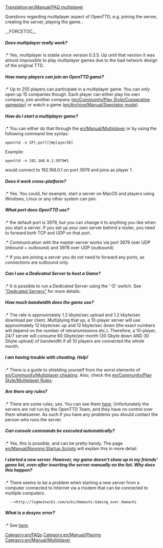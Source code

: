 [[Translation:en/Manual/FAQ multiplayer]]



Questions regarding multiplayer aspect of OpenTTD, e.g. joining the server, creating the server, playing the game..

__FORCETOC__
=====Does multiplayer really work?=====
:* Yes, multiplayer is stable since version 0.3.5. Up until that version it was almost impossible to play multiplayer games due to the bad network design of the original TTD.

=====How many players can join an OpenTTD game?=====
:* Up to 255 players can participate in a multiplayer game. You can only open up 15 companies though. Each player can either play his own company, join another company ([[en/Community/Play Style/Cooperative gameplay]]) or watch a game ([[en/Archive/Manual/Spectator mode]]).

=====How do I start a multiplayer game?=====
:* You can either do that through the [[en/Manual/Multiplayer]] or by using the following command line syntax:
<pre>openttd -n IP[:port][#playerID]</pre>
Example:
<pre>openttd -n 192.168.0.1:3979#1</pre> would connect to 192.168.0.1 on port 3979 and joins as player 1.

=====Does it work cross-platform?=====
:* Yes. You could, for example, start a server on MacOS and players using Windows, Linux or any other system can join.

=====What port does OpenTTD use?=====
:* the default port is 3979, but you can change it to anything you like when you start a server. If you set up your own server behind a router, you need to forward both TCP and UDP on that port.
:* Communication with the master-server works via port 3979 over UDP (inbound + outbound) and 3978 over UDP (outbound)
:* If you are joining a server you do not need to forward any ports, as connections are outbound only.

=====Can I use a Dedicated Server to host a Game?=====
:* It is possible to run a Dedicated Server using the '-D' switch. See [[en/Manual/Dedicated server|"Dedicated Servers"]] for more details.

=====How much bandwidth does the game use?=====
:* The rate is approximately 1.2 kbyte/sec upload and 1.2 kbyte/sec download per client.  Multiplying that up, a 10-player server will use approximately 12 kbyte/sec up and 12 kbyte/sec down (the exact numbers will depend on the number of retransmissions etc.).  Therefore, a 10-player, 24/7 server will consume 60 Gbyte/per month (30 Gbyte down AND 30 Gbyte upload) of bandwidth if all 10 players are connected the whole month.

=====I am having trouble with cheating. Help!=====
:* There is a guide to shielding yourself from the worst elements of [[en/Community/Multiplayer cheating]]. Also, check the [[en/Community/Play Style/Multiplayer Rules]].

=====Are there any rules?=====
:* There are some rules, yes. You can see them [[en/Community/Play Style/Multiplayer Rules|here]]. Unfortunately the servers are not run by the OpenTTD Team, and they have no control over them whatsoever. As such if you have any problems you should contact the person who runs the server.

=====Can console commands be executed automatically?=====
:* Yes, this is possible, and can be pretty handy. The page [[en/Manual/Running Startup Scripts]] will explain this in more detail.

=====I started a new server. However, my game doesn't show up in my friends' game list, even after inserting the server manually on the list. Why does this happen?=====
:* There seems to be a problem when starting a new server from a computer connected to Internet via a modem that can be connected to multiple computers.
   -->http://logmeinwiki.com/wiki/Hamachi:Gaming_over_Hamachi

=====What is a desync error?=====
:* See [[en/Manual/Multiplayer#desync-error|here]].

[[Category:en/FAQs]]
[[Category:en/Manual/Playing]]
[[Category:en/Manual/Multiplayer]]